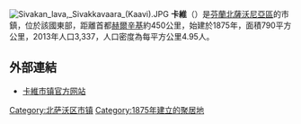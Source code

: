 [[File:Sivakan_lava,_Sivakkavaara_(Kaavi).JPG|thumb]]
'''卡維'''（{{lang-fi|Kaavi}}）是[[芬蘭|芬蘭]][[北薩沃尼亞區|北薩沃尼亞區]]的市鎮，位於該國東部，距離首都[[赫爾辛基|赫爾辛基]]約450公里，始建於1875年，面積790平方公里，2013年人口3,337，人口密度為每平方公里4.95人。

==外部連結==
{{commonscat|Kaavi}}
* [https://www.kaavi.fi/ 卡維市镇官方网站] {{Wayback|url=https://www.kaavi.fi/ |date=20210117084927 }} {{fi}} {{en}}

{{Finland-geo-stub}}
[[Category:北萨沃区市镇|Category:北萨沃区市镇]]
[[Category:1875年建立的聚居地|Category:1875年建立的聚居地]]